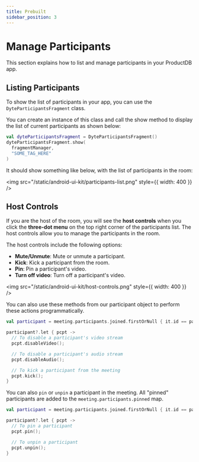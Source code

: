 ```yaml
---
title: Prebuilt
sidebar_position: 3
---
```


# Manage Participants

This section explains how to list and manage participants in your ProductDB app.

## Listing Participants

To show the list of participants in your app, you can use the `DyteParticipantsFragment` class.

You can create an instance of this class and call the show method to display the list of current participants as shown below:

```kotlin
val dyteParticipantsFragment = DyteParticipantsFragment()
dyteParticipantsFragment.show(
  fragmentManager,
  "SOME_TAG_HERE"
)
```

It should show something like below, with the list of participants in the room:

<img
  src="/static/android-ui-kit/participants-list.png"
  style={{ width: 400 }}
/>

## Host Controls

If you are the host of the room, you will see the **host controls** when you click the **three-dot menu** on the top right corner of the participants list. The host controls allow you to manage the participants in the room.

The host controls include the following options:

- **Mute/Unmute**: Mute or unmute a participant.
- **Kick**: Kick a participant from the room.
- **Pin**: Pin a participant's video.
- **Turn off video**: Turn off a participant's video.

<img src="/static/android-ui-kit/host-controls.png" style={{ width: 400 }} />
<br />

You can also use these methods from our participant object to
perform these actions programmatically.

```kotlin
val participant = meeting.participants.joined.firstOrNull { it.id == participantId }

participant?.let { pcpt ->
  // To disable a participant's video stream
  pcpt.disableVideo();

  // To disable a participant's audio stream
  pcpt.disableAudio();

  // To kick a participant from the meeting
  pcpt.kick();
}
```

You can also `pin` or `unpin` a participant in the meeting. All "pinned"
participants are added to the `meeting.participants.pinned` map.

```kotlin
val participant = meeting.participants.joined.firstOrNull { it.id == participantId }

participant?.let { pcpt ->
  // To pin a participant
  pcpt.pin();

  // To unpin a participant
  pcpt.unpin();
}
```
